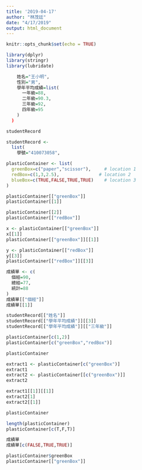 ```yaml
---
title: '2019-04-17'
author: "林茂廷"
date: "4/17/2019"
output: html_document
---
```


```r
knitr::opts_chunk$set(echo = TRUE)
```

```r
library(dplyr)
library(stringr)
library(lubridate)
```

```r
    姓名="王小明",
    性別="男",
    學年平均成績=list(
      一年級=88,
      二年級=90.3,
      三年級=92,
      四年級=95
    )
  )

studentRecord
```

```r

studentRecord <-
  list(
    學號="410073058",
``` 

```r
plasticContainer <- list(
  greenBox=c("paper","scissor"),     # location 1
  redBox=c(1,3,2.5),               # location 2
  blueBox=c(TRUE,FALSE,TRUE,TRUE)    # location 3
)
```
 
```r
plasticContainer[["greenBox"]] 
plasticContainer[[1]]
```

```r
plasticContainer[[2]]
plasticContainer[["redBox"]]
```

```r
x <- plasticContainer[["greenBox"]] 
x[[1]]
plasticContainer[["greenBox"]][[1]]
```

```r
y <- plasticContainer[["redBox"]]
y[[3]]
plasticContainer[["redBox"]][[3]]
```

```r
成績單 <- c(
  個經=90,
  總經=77,
  統計=88
)
成績單[["個經"]]
成績單[[1]]
```

```r
studentRecord[["姓名"]]
studentRecord[["學年平均成績"]][[3]]
studentRecord[["學年平均成績"]][["三年級"]]
```

```r
plasticContainer[c(1,2)]
plasticContainer[c("greenBox","redBox")]
```

```r
plasticContainer

extract1 <- plasticContainer[c("greenBox")]
extract1
extract2 <- plasticContainer[[c("greenBox")]]
extract2

extract1[[1]][[1]]
extract2[1]
extract2[[1]]
```

```r
plasticContainer

length(plasticContainer)
plasticContainer[c(T,F,T)]
```

```r
成績單
成績單[c(FALSE,TRUE,TRUE)]
```

```r
plasticContainer$greenBox
plasticContainer[["greenBox"]]
```

